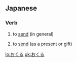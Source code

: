 ==Japanese==

===Verb===
{{ja-verb|h|type=1|rom=okuru}}

# {{ja-def|送る}} to [[send]] (in general)
# {{ja-def|贈る}} to [[send]] (as a present or gift)

[[lo:おくる]]
[[uk:おくる]]